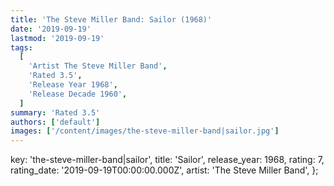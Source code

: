 ```yaml
---
title: 'The Steve Miller Band: Sailor (1968)'
date: '2019-09-19'
lastmod: '2019-09-19'
tags:
  [
    'Artist The Steve Miller Band',
    'Rated 3.5',
    'Release Year 1968',
    'Release Decade 1960',
  ]
summary: 'Rated 3.5'
authors: ['default']
images: ['/content/images/the-steve-miller-band|sailor.jpg']
---
```


  key: 'the-steve-miller-band|sailor',
  title: 'Sailor',
  release_year: 1968,
  rating: 7,
  rating_date: '2019-09-19T00:00:00.000Z',
  artist: 'The Steve Miller Band',
};

<MusicRating data={data} />
